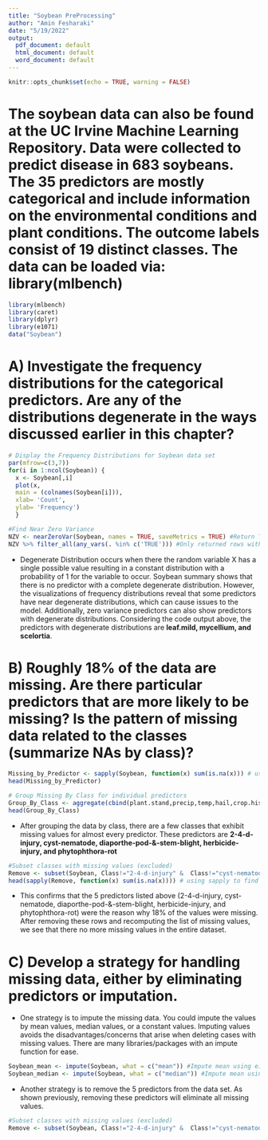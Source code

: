 ```yaml
---
title: "Soybean PreProcessing"
author: "Amin Fesharaki"
date: "5/19/2022"
output:
  pdf_document: default
  html_document: default
  word_document: default
---
```

```r
knitr::opts_chunk$set(echo = TRUE, warning = FALSE)
```
# The soybean data can also be found at the UC Irvine Machine Learning Repository. Data were collected to predict disease in 683 soybeans. The 35 predictors are mostly categorical and include information on the environmental conditions and plant conditions. The outcome labels consist of 19 distinct classes. The data can be loaded via: library(mlbench)  
```r
library(mlbench)
library(caret)
library(dplyr)
library(e1071)
data("Soybean")
``` 
# A) Investigate the frequency distributions for the categorical predictors. Are any of the distributions degenerate in the ways discussed earlier in this chapter? 
```r
# Display the Frequency Distributions for Soybean data set
par(mfrow=c(3,7)) 
for(i in 1:ncol(Soybean)) { 
  x <- Soybean[,i]
  plot(x, 
  main = (colnames(Soybean[i])),
  xlab= 'Count',
  ylab= 'Frequency')
  } 
``` 

```r
#Find Near Zero Variance
NZV <- nearZeroVar(Soybean, names = TRUE, saveMetrics = TRUE) #Return The full list of metrics
NZV %>% filter_all(any_vars(. %in% c('TRUE'))) #Only returned rows with TRUE NZV
```
*  Degenerate Distribution occurs when there the random variable X has a single possible value resulting in a constant distribution with a probability of 1 for the variable to occur. Soybean summary shows that there is no predictor with a complete degenerate distribution. However, the visualizations of frequency distributions reveal that some predictors have near degenerate distributions, which can cause issues to the model. Additionally, zero variance predictors can also show predictors with degenerate distributions. Considering the code output above, the predictors with  degenerate distributions are **leaf.mild, mycellium, and scelortia**. 

# B)	Roughly 18% of the data are missing. Are there particular predictors that are more likely to be missing? Is the pattern of missing data related to the classes (summarize NAs by class)? 
```r
Missing_by_Predictor <- sapply(Soybean, function(x) sum(is.na(x))) # using sapply to find NA's and report the number of NA's for each predictor
head(Missing_by_Predictor)
```

```r
# Group Missing By Class for individual predictors
Group_By_Class <- aggregate(cbind(plant.stand,precip,temp,hail,crop.hist, area.dam,sever,seed.tmt,germ,plant.growth,leaves,leaf.halo,leaf.marg,leaf.size,leaf.shread,leaf.malf,leaf.mild,stem,lodging,stem.cankers,canker.lesion,fruiting.bodies,ext.decay,mycelium, int.discolor, sclerotia, fruit.pods, fruit.spots, seed, mold.growth,seed.discolor,seed.size,shriveling,roots) ~Class ,data=Soybean, function(x) {sum(is.na(x))},na.action=NULL) #Return a list of missing values based on class
head(Group_By_Class)
``` 
* After grouping the data by class, there are a few classes that exhibit missing values for almost every predictor. These predictors are **2-4-d-injury, cyst-nematode, diaporthe-pod-&-stem-blight, herbicide-injury, and phytophthora-rot** 

```r
#Subset classes with missing values (excluded)
Remove <- subset(Soybean, Class!="2-4-d-injury" &  Class!="cyst-nematode" & Class!="diaporthe-pod-&-stem-blight"& Class!="herbicide-injury" & Class!="phytophthora-rot")
head(sapply(Remove, function(x) sum(is.na(x)))) # using sapply to find NA's and report the number of NA's for each predictor
``` 
* This confirms that the 5 predictors listed above (2-4-d-injury, cyst-nematode, diaporthe-pod-&-stem-blight, herbicide-injury, and phytophthora-rot) were the reason why 18% of the values were missing. After removing these rows and recomputing the list of missing values, we see that there no more missing values in the entire dataset.  

# C) Develop a strategy for handling missing data, either by eliminating predictors or imputation.
* One strategy is to impute the missing data. You could impute the values by mean values, median values, or a constant values. Imputing values avoids the disadvantages/concerns that arise when deleting cases with missing values. There are many libraries/packages with an impute function for ease. 
```r
Soybean_mean <- impute(Soybean, what = c("mean")) #Impute mean using e1017 package
Soybean_median <- impute(Soybean, what = c("median")) #Impute mean using e1017 package
``` 
* Another strategy is to remove the 5 predictors from the data set. As shown previously, removing these predictors will eliminate all missing values.   
```r
#Subset classes with missing values (excluded)
Remove <- subset(Soybean, Class!="2-4-d-injury" &  Class!="cyst-nematode" & Class!="diaporthe-pod-&-stem-blight"& Class!="herbicide-injury" & Class!="phytophthora-rot")
```


